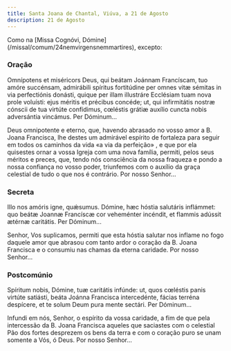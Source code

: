 ```yaml
---
title: Santa Joana de Chantal, Viúva, a 21 de Agosto
description: 21 de Agosto
---
```


<aside>
  Como na [Missa Cognóvi, Dómine](/missal/comum/24nemvirgensnemmartires),
  excepto:
</aside>

### Oração

<div class="side-by-side not-content">

Omnípotens et miséricors Deus, qui beátam Joánnam Francíscam, tuo amóre
    succénsam, admirábili spíritus fortitúdine per omnes vitæ sémitas in via
    perfectiónis donásti, quique per illam illustráre Ecclésiam tuam nova prole
    voluísti: ejus méritis et précibus concéde; ut, qui infirmitátis nostræ
    cónscii de tua virtúte confídimus, cœléstis grátiæ auxílio cuncta nobis
    adversántia vincámus. Per Dóminum...

Deus omnipotente e eterno, que, havendo abrasado no vosso amor a B. Joana
    Francisca, lhe destes um admirável espírito de fortaleza para seguir em
    todos os caminhos da vida «a via da perfeição» , e que por ela quisestes
    ornar a vossa Igreja com uma nova família, permiti, pelos seus méritos e
    preces, que, tendo nós consciência da nossa fraqueza e pondo a nossa
    confiança no vosso poder, triunfemos com o auxílio da graça celestial de
    tudo o que nos é contrário. Por nosso Senhor...

</div>

### Secreta

<div class="side-by-side not-content">

Illo nos amóris igne, quǽsumus. Dómine, hæc hóstia salutáris inflámmet: quo
    beátæ Joannæ Francíscæ cor veheménter incéndit, et flammis adússit ætérnæ
    caritátis. Per Dóminum...

Senhor, Vos suplicamos, permiti que esta hóstia salutar nos inflame no fogo
    daquele amor que abrasou com tanto ardor o coração da B. Joana Francisca e o
    consumiu nas chamas da eterna caridade. Por nosso Senhor...

</div>

### Postcomúnio

<div class="side-by-side not-content">

Spíritum nobis, Dómine, tuæ caritátis infúnde: ut, quos cœléstis panis
    virtúte satiásti, beáta Joánna Francisca intercedénte, fácias terréna
    despícere, et te solum Deum pura mente sectári. Per Dóminum...

Infundi em nós, Senhor, o espírito da vossa caridade, a fim de que pela
    intercessão da B. Joana Francisca aqueles que saciastes com o celestial Pão
    dos fortes desprezem os bens da terra e com o coração puro se unam somente a
    Vós, ó Deus. Por nosso Senhor...

</div>
